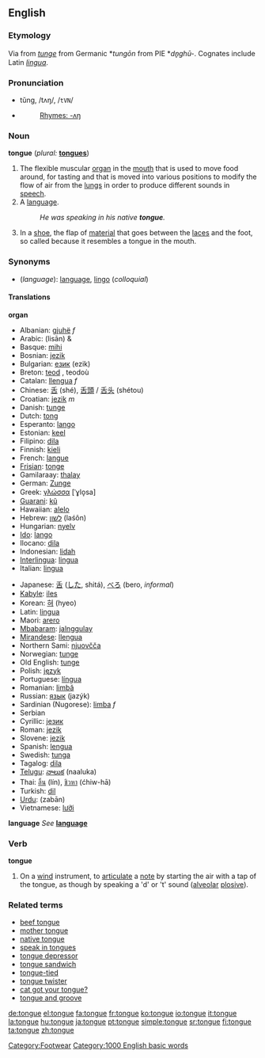 {{wikipedia}}

==English==

===Etymology===
Via {{ME.}} from {{OE.}} ''[[tunge]]'' from Germanic *''tungōn'' from PIE *''dn̥ghū-''. Cognates include Latin ''[[lingua]]''.

===Pronunciation=== 
*tŭng, /tʌŋ/, /<tt>tVN</tt>/
*{{audio|en-us-tongue.ogg|Audio (US)}}
*:[[Rhymes:English:-ʌŋ|Rhymes: -ʌŋ]]

===Noun===
'''tongue''' (''plural:'' '''[[tongues]]''')

#The flexible muscular [[organ]] in the [[mouth]] that is used to move food around, for tasting and that is moved into various positions to modify the flow of air from the [[lung]]s in order to produce different sounds in [[speech]].
#A [[language]].
#:''He was speaking in his native '''tongue'''.''
#In a [[shoe]], the flap of [[material]] that goes between the [[laces]] and the foot, so called because it resembles a tongue in the mouth. [[Category:Footwear]]

===Synonyms===
*(''language''): [[language]], [[lingo]] (''colloquial'')

====Translations====
'''organ'''
{{top}}
*Albanian: [[gjuhë]] ''f''
*Arabic: {{ARchar|[[لسان]]}} (lisān) {{m}} & {{f}}
*Basque: [[mihi]]
*Bosnian: [[jezik]] {{m}}
*Bulgarian: [[език]] (ezik) {{m}}
*Breton: [[teod]] {{m}}, teodoù {{p}}
*Catalan: [[llengua]] ''f''
*Chinese: [[舌]] (shé), [[舌頭]] / [[舌头]] (shétou)
*Croatian: [[jezik]] ''m''
*Danish: [[tunge]] {{c}}
*Dutch: [[tong]] {{f}}
*Esperanto: [[lango]]
*Estonian: [[keel]]
*Filipino: [[dila]]
*Finnish: [[kieli]]
*French: [[langue#French|langue]] {{f}}
*[[Frisian]]: [[tonge]]
*Gamilaraay: [[thalay]]
*German: [[Zunge]] {{f}}
*Greek: [[γλώσσα]] [ˈɣlo̞sa] {{f}}
*[[Guarani]]: [[kũ]]
*Hawaiian: [[alelo]]
*Hebrew: [[לשון]] (laśôn) {{f}}
*Hungarian: [[nyelv]]
*[[Ido]]: [[lango]]
*Ilocano: [[dila]]
*Indonesian: [[lidah]]
*[[Interlingua]]: [[lingua#Interlingua|lingua]]
*Italian: [[lingua#Italian|lingua]] {{f}}
{{mid}}
*Japanese: [[舌]] ([[した]], shitá), [[べろ]] (bero, ''informal'')
*[[Kabyle]]: [[iles]]
*Korean: [[혀]] (hyeo)
*Latin: [[lingua]] {{f}}
*Maori: [[arero]]
*[[Mbabaram]]: [[jalnggulay]]
*[[Mirandese]]: [[llengua]] {{f}}
*Northern Sami: [[njuovčča]]
*Norwegian: [[tunge]]
*Old English: [[tunge]]
*Polish: [[język]] {{m}}
*Portuguese: [[língua]] {{f}}
*Romanian: [[limbă]] {{f}}
*Russian: [[язык]] (jazýk) {{m}}
*Sardinian (Nugorese): [[limba]] ''f''
*Serbian
*Cyrillic: [[језик]] {{m}}
*Roman: [[jezik]] {{m}}
*Slovene: [[jezik]] {{m}}
*Spanish: [[lengua]] {{f}}
*Swedish: [[tunga]] {{c}}
*Tagalog: [[dila]]
*[[Telugu]]: [[నాలుక]] (naaluka)
*Thai: [[ลิ้น]] (lín), [[ชิวหา]] (ćhiw-hā)
*Turkish: [[dil]]
*[[Urdu]]: {{URchar|[[زبان]]}} (zabān)
*Vietnamese: [[lưỡi]]
{{bottom}}

'''language'''
''See'' '''[[language]]'''

===Verb===
'''tongue'''
#{{music}} On a [[wind]] instrument, to [[articulate]] a [[note]] by starting the air with a tap of the tongue, as though by speaking a 'd' or 't' sound ([[alveolar]] [[plosive]]).

===Related terms===
*[[beef tongue]]
*[[mother tongue]]
*[[native tongue]]
*[[speak in tongues]]
*[[tongue depressor]]
*[[tongue sandwich]]<!--slang for a kiss in which the tongue is inserted into one's partner's mouth; synonym: French kiss-->
*[[tongue-tied]]
*[[tongue twister]]
*[[cat got your tongue?]]
*[[tongue and groove]]
<!-- move this to "tongue and groove if found to be legitimate: *[[tongue-and-groove merchant]] = a 
lesbian, with reference to cunnilingus-->

[[Category:1000 English basic words]]

[[de:tongue]]
[[el:tongue]]
[[fa:tongue]]
[[fr:tongue]]
[[ko:tongue]]
[[io:tongue]]
[[it:tongue]]
[[la:tongue]]
[[hu:tongue]]
[[ja:tongue]]
[[pt:tongue]]
[[simple:tongue]]
[[sr:tongue]]
[[fi:tongue]]
[[ta:tongue]]
[[zh:tongue]]